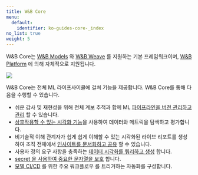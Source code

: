 ```yaml
---
title: W&B Core
menu:
  default:
    identifier: ko-guides-core-_index
no_list: true
weight: 5
---
```


W&B Core는 [W&B Models](/ko/models/) 와 [W&B Weave](/ko/guides/weave/) 를 지원하는 기본 프레임워크이며, [W&B Platform](/ko/platform/hosting/) 에 의해 자체적으로 지원됩니다.

<Frame>
    <img src="/images/general/core.png"  />
</Frame>

W&B Core는 전체 ML 라이프사이클에 걸쳐 기능을 제공합니다. W&B Core를 통해 다음을 수행할 수 있습니다.

- 쉬운 감사 및 재현성을 위해 전체 계보 추적과 함께 ML [파이프라인을 버전 관리하고 관리](/ko/models/artifacts/) 할 수 있습니다.
- [상호작용할 수 있는 시각화 기능](/ko/models/tables/)을 사용하여 데이터와 메트릭을 탐색하고 평가합니다.
- 비기술적 이해 관계자가 쉽게 쉽게 이해할 수 있는 시각화된 라이브 리포트를 생성하여 조직 전체에서 [인사이트를 문서화하고 공유](/ko/models/reports/) 할 수 있습니다.
- 사용자 정의 요구 사항을 충족하는 [데이터 시각화를 쿼리하고 생성](/ko/models/app/features/panels/query-panels/) 합니다.
- [secret 을 사용하여 중요한 문자열을 보호](/ko/platform/secrets/) 합니다.
- [모델 CI/CD](/ko/models/core/automations/) 를 위한 주요 워크플로우 를 트리거하는 자동화를 구성합니다.
